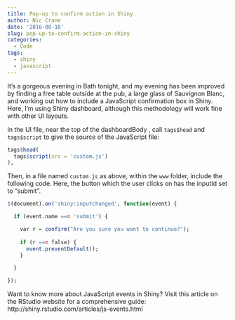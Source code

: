 ---
title: Pop-up to confirm action in Shiny
author: Nic Crane
date: '2016-08-16'
slug: pop-up-to-confirm-action-in-shiny
categories:
  - Code
tags:
  - shiny
  - javascript
---

It's a gorgeous evening in Bath tonight, and my evening has been improved by finding a free table outside at the pub, a large glass of Sauvignon Blanc, and working out how to include a JavaScript confirmation box in Shiny.  Here, I'm using Shiny dashboard, although this methodology will work fine with other UI layouts.

In the UI file, near the top of the dashboardBody , call `tags$head` and `tags$script` to give the source of the JavaScript file:

```{R, eval = FALSE}
tags$head(
  tags$script(src = 'custom.js')
),
```


Then, in a file named `custom.js` as above, within the `www` folder, include the following code.  Here, the button which the user clicks on has the inputId set to "submit".

```{R, eval = FALSE}
$(document).on('shiny:inputchanged', function(event) {

  if (event.name === 'submit') {

    var r = confirm("Are you sure you want to continue?");
    
    if (r === false) {
      event.preventDefault();
    } 

  }

});

```

Want to know more about JavaScript events in Shiny?  Visit this article on the RStudio website for a comprehensive guide: http://shiny.rstudio.com/articles/js-events.html

